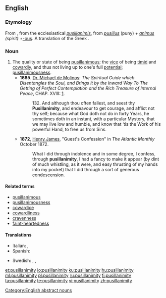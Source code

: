 ==English==

===Etymology===
From {{etyl|frm|en}} {{term|pusillanimité|lang=frm}}, from the ecclesiastical {{etyl|la|en}} ''[[pusillanimis]]'', from ''[[pusillus]]'' (puny) + ''[[animus]] (spirit) + ''[[-ous]]. A translation of the Greek {{term|ὀλιγόψυχος||faint-hearted|lang=grc}}.

===Noun===
{{en-noun|~|pusillanimities}}

# The quality or state of being [[pusillanimous]]; the [[vice]] of being [[timid]] and [[cowardly]], and thus not living up to one's full [[potential]]; [[pusillanimousness]].
#* '''1685'''. [[w:Miguel de Molinos|Dr. Michael de Molinos]]: ''The Spiritual Guide which Disentangles the Soul, and Brings it by the Inward Way To The Getting of Perfect Contemplation and the Rich Treasure of Internal Peace'', CHAP. XVIII: [http://www.ccel.org/ccel/molinos/guide.html].
#*: 132. And although thou often fallest, and seest thy '''Pusillanimity''', and endeavour to get courage, and afflict not thy self; because what God doth not do in forty Years, he sometimes doth in an instant, with a particular Mystery, that we may live low and humble, and know that ‘tis the Work of his powerful Hand, to free us from Sins.
#* '''1872''', [[w:Henry James|Henry James]], "Guest's Confession" in ''The Atlantic Monthly'' October 1872.
#*: What I did through indolence and in some degree, I confess, through '''pusillanimity''', I had a fancy to make it appear (by dint of much whistling, as it were, and easy thrusting of my hands into my pocket) that I did through a sort of generous condescension.

====Related terms====
* [[pusillanimous]]
* [[pusillanimousness]]
* [[cowardice]]
* [[cowardliness]]
* [[cravenness]]
* [[faint-heartedness]]

====Translations====
{{trans-top|being timid and cowardly}}
* Italian: {{t|it|pusillanimità|f}}, {{t+|it|viltà|f}}
* Spanish: {{t|es|pusilanimidad|f}}
{{trans-mid}}
* Swedish: {{t+|sv|räddhåga}}, {{t|sv|klenmodighet}}, {{t|sv|försagdhet}}
{{trans-bottom}}

[[Category:English abstract nouns]]

[[et:pusillanimity]]
[[io:pusillanimity]]
[[ku:pusillanimity]]
[[hu:pusillanimity]]
[[ml:pusillanimity]]
[[pl:pusillanimity]]
[[ru:pusillanimity]]
[[fi:pusillanimity]]
[[ta:pusillanimity]]
[[te:pusillanimity]]
[[vi:pusillanimity]]
[[zh:pusillanimity]]